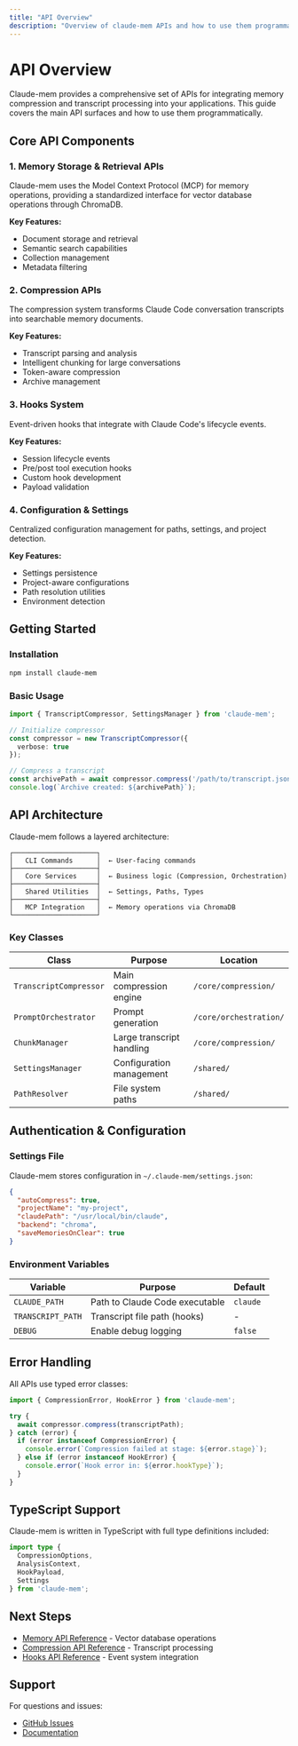```yaml
---
title: "API Overview"
description: "Overview of claude-mem APIs and how to use them programmatically"
---
```


# API Overview

Claude-mem provides a comprehensive set of APIs for integrating memory compression and transcript processing into your applications. This guide covers the main API surfaces and how to use them programmatically.

## Core API Components

### 1. Memory Storage & Retrieval APIs

Claude-mem uses the Model Context Protocol (MCP) for memory operations, providing a standardized interface for vector database operations through ChromaDB.

**Key Features:**
- Document storage and retrieval
- Semantic search capabilities
- Collection management
- Metadata filtering

### 2. Compression APIs

The compression system transforms Claude Code conversation transcripts into searchable memory documents.

**Key Features:**
- Transcript parsing and analysis
- Intelligent chunking for large conversations
- Token-aware compression
- Archive management

### 3. Hooks System

Event-driven hooks that integrate with Claude Code's lifecycle events.

**Key Features:**
- Session lifecycle events
- Pre/post tool execution hooks
- Custom hook development
- Payload validation

### 4. Configuration & Settings

Centralized configuration management for paths, settings, and project detection.

**Key Features:**
- Settings persistence
- Project-aware configurations
- Path resolution utilities
- Environment detection

## Getting Started

### Installation

```bash
npm install claude-mem
```

### Basic Usage

```typescript
import { TranscriptCompressor, SettingsManager } from 'claude-mem';

// Initialize compressor
const compressor = new TranscriptCompressor({
  verbose: true
});

// Compress a transcript
const archivePath = await compressor.compress('/path/to/transcript.jsonl');
console.log(`Archive created: ${archivePath}`);
```

## API Architecture

Claude-mem follows a layered architecture:

```
┌─────────────────────┐
│   CLI Commands      │  ← User-facing commands
├─────────────────────┤
│   Core Services     │  ← Business logic (Compression, Orchestration)
├─────────────────────┤
│   Shared Utilities  │  ← Settings, Paths, Types
├─────────────────────┤
│   MCP Integration   │  ← Memory operations via ChromaDB
└─────────────────────┘
```

### Key Classes

| Class | Purpose | Location |
|-------|---------|----------|
| `TranscriptCompressor` | Main compression engine | `/core/compression/` |
| `PromptOrchestrator` | Prompt generation | `/core/orchestration/` |
| `ChunkManager` | Large transcript handling | `/core/compression/` |
| `SettingsManager` | Configuration management | `/shared/` |
| `PathResolver` | File system paths | `/shared/` |

## Authentication & Configuration

### Settings File

Claude-mem stores configuration in `~/.claude-mem/settings.json`:

```json
{
  "autoCompress": true,
  "projectName": "my-project",
  "claudePath": "/usr/local/bin/claude",
  "backend": "chroma",
  "saveMemoriesOnClear": true
}
```

### Environment Variables

| Variable | Purpose | Default |
|----------|---------|---------|
| `CLAUDE_PATH` | Path to Claude Code executable | `claude` |
| `TRANSCRIPT_PATH` | Transcript file path (hooks) | - |
| `DEBUG` | Enable debug logging | `false` |

## Error Handling

All APIs use typed error classes:

```typescript
import { CompressionError, HookError } from 'claude-mem';

try {
  await compressor.compress(transcriptPath);
} catch (error) {
  if (error instanceof CompressionError) {
    console.error(`Compression failed at stage: ${error.stage}`);
  } else if (error instanceof HookError) {
    console.error(`Hook error in: ${error.hookType}`);
  }
}
```

## TypeScript Support

Claude-mem is written in TypeScript with full type definitions included:

```typescript
import type {
  CompressionOptions,
  AnalysisContext,
  HookPayload,
  Settings
} from 'claude-mem';
```

## Next Steps

- [Memory API Reference](/api-reference/memory-api) - Vector database operations
- [Compression API Reference](/api-reference/compression-api) - Transcript processing
- [Hooks API Reference](/api-reference/hooks-api) - Event system integration

## Support

For questions and issues:
- [GitHub Issues](https://github.com/thedotmack/claude-mem/issues)
- [Documentation](https://claude-mem.vercel.app)